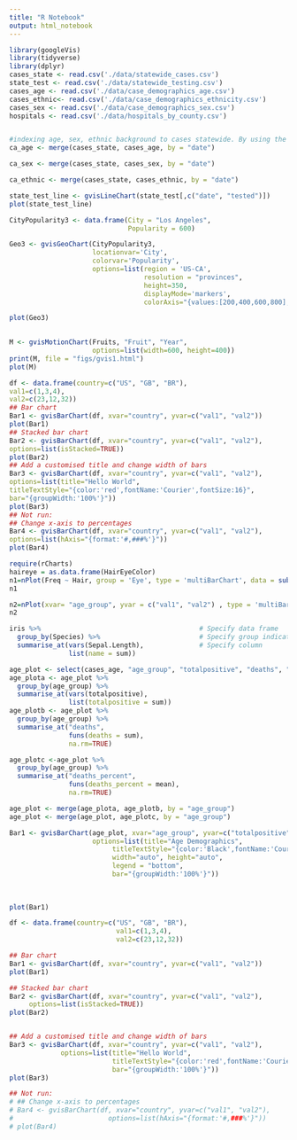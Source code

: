 ```yaml
---
title: "R Notebook"
output: html_notebook
---
```







```r
library(googleVis)
library(tidyverse)
library(dplyr)
cases_state <- read.csv('./data/statewide_cases.csv')
state_test <- read.csv('./data/statewide_testing.csv')
cases_age <- read.csv('./data/case_demographics_age.csv')
cases_ethnic<- read.csv('./data/case_demographics_ethnicity.csv')
cases_sex <- read.csv('./data/case_demographics_sex.csv')
hospitals <- read.csv('./data/hospitals_by_county.csv')


#indexing age, sex, ethnic background to cases statewide. By using the date as ID we can create separate data frames of each factor by the county it was located within.
ca_age <- merge(cases_state, cases_age, by = "date")

ca_sex <- merge(cases_state, cases_sex, by = "date") 

ca_ethnic <- merge(cases_state, cases_ethnic, by = "date")

```


```r
state_test_line <- gvisLineChart(state_test[,c("date", "tested")])
plot(state_test_line)
```




```r
CityPopularity3 <- data.frame(City = "Los Angeles",
                              Popularity = 600)

Geo3 <- gvisGeoChart(CityPopularity3, 
                     locationvar='City',
                     colorvar='Popularity',
                     options=list(region = 'US-CA',
                                  resolution = "provinces",
                                  height=350,
                                  displayMode='markers', 
                                  colorAxis="{values:[200,400,600,800], colors:[\'red', \'pink\', \'orange',\'green']}"))

plot(Geo3)
                      
```







```r
M <- gvisMotionChart(Fruits, "Fruit", "Year",
                     options=list(width=600, height=400))
print(M, file = "figs/gvis1.html")
plot(M)
```




```r
df <- data.frame(country=c("US", "GB", "BR"),
val1=c(1,3,4),
val2=c(23,12,32))
## Bar chart
Bar1 <- gvisBarChart(df, xvar="country", yvar=c("val1", "val2"))
plot(Bar1)
## Stacked bar chart
Bar2 <- gvisBarChart(df, xvar="country", yvar=c("val1", "val2"),
options=list(isStacked=TRUE))
plot(Bar2)
## Add a customised title and change width of bars
Bar3 <- gvisBarChart(df, xvar="country", yvar=c("val1", "val2"),
options=list(title="Hello World",
titleTextStyle="{color:'red',fontName:'Courier',fontSize:16}",
bar="{groupWidth:'100%'}"))
plot(Bar3)
## Not run:
## Change x-axis to percentages
Bar4 <- gvisBarChart(df, xvar="country", yvar=c("val1", "val2"),
options=list(hAxis="{format:'#,###%'}"))
plot(Bar4)


```








```r
require(rCharts)
haireye = as.data.frame(HairEyeColor)
n1=nPlot(Freq ~ Hair, group = 'Eye', type = 'multiBarChart', data = subset(haireye, Sex == 'Male'))
n1
```


```r





n2=nPlot(xvar= "age_group", yvar = c("val1", "val2") , type = 'multiBarChart', data = age_plot)
n2

```


```r
iris %>%                                        # Specify data frame
  group_by(Species) %>%                         # Specify group indicator
  summarise_at(vars(Sepal.Length),              # Specify column
               list(name = sum))  
```

```r
age_plot <- select(cases_age, "age_group", "totalpositive", "deaths", "deaths_percent")
age_plota <- age_plot %>% 
  group_by(age_group) %>% 
  summarise_at(vars(totalpositive),
               list(totalpositive = sum))
age_plotb <- age_plot %>% 
  group_by(age_group) %>% 
  summarise_at("deaths",
               funs(deaths = sum),
               na.rm=TRUE)

age_plotc <-age_plot %>% 
  group_by(age_group) %>% 
  summarise_at("deaths_percent",
               funs(deaths_percent = mean),
               na.rm=TRUE)

age_plot <- merge(age_plota, age_plotb, by = "age_group")
age_plot <- merge(age_plot, age_plotc, by = "age_group")

Bar1 <- gvisBarChart(age_plot, xvar="age_group", yvar=c("totalpositive", "deaths", "deaths_percent"),
                     options=list(title="Age Demographics",
                          titleTextStyle="{color:'Black',fontName:'Courier',fontSize:16}",
                          width="auto", height="auto",
                          legend = "bottom",
                          bar="{groupWidth:'100%'}"))
                     
                     
                     
plot(Bar1)

```

```r
df <- data.frame(country=c("US", "GB", "BR"), 
                           val1=c(1,3,4), 
                           val2=c(23,12,32))

## Bar chart
Bar1 <- gvisBarChart(df, xvar="country", yvar=c("val1", "val2"))
plot(Bar1)

## Stacked bar chart
Bar2 <- gvisBarChart(df, xvar="country", yvar=c("val1", "val2"),
     options=list(isStacked=TRUE))
plot(Bar2)


## Add a customised title and change width of bars
Bar3 <- gvisBarChart(df, xvar="country", yvar=c("val1", "val2"),
             options=list(title="Hello World",
                          titleTextStyle="{color:'red',fontName:'Courier',fontSize:16}",
                          bar="{groupWidth:'100%'}"))
plot(Bar3)

## Not run: 
# ## Change x-axis to percentages
# Bar4 <- gvisBarChart(df, xvar="country", yvar=c("val1", "val2"),
#                        options=list(hAxis="{format:'#,###%'}"))
# plot(Bar4)
```


